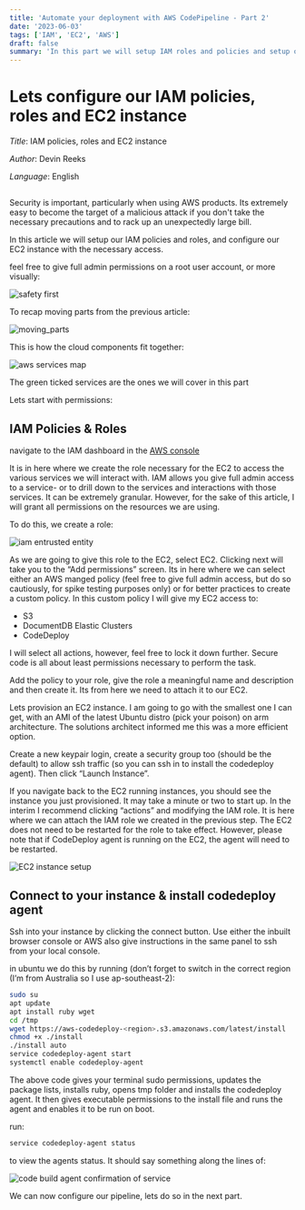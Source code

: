 ```yaml
---
title: 'Automate your deployment with AWS CodePipeline - Part 2'
date: '2023-06-03'
tags: ['IAM', 'EC2', 'AWS']
draft: false
summary: 'In this part we will setup IAM roles and policies and setup our EC2 instance with necessary access'
---
```


# Lets configure our IAM policies, roles and EC2 instance

_Title_: IAM policies, roles and EC2 instance

_Author_: Devin Reeks

_Language_: English

##

Security is important, particularly when using AWS products. Its extremely easy to become the target of a malicious attack if you don't take the necessary precautions and to rack up an unexpectedly large bill.

In this article we will setup our IAM policies and roles, and configure our EC2 instance with the necessary access.

feel free to give full admin permissions on a root user account, or more visually:

![safety first](https://dev-blog-v86e.vercel.app/static/images/safety-first.png)

To recap moving parts from the previous article:

![moving_parts](https://dev-blog-v86e.vercel.app/static/images/moving-parts.png)

This is how the cloud components fit together:

![aws services map](https://dev-blog-v86e.vercel.app/static/images/aws-services.png)

The green ticked services are the ones we will cover in this part

Lets start with permissions:

## IAM Policies & Roles

navigate to the IAM dashboard in the [AWS console](https://us-east-1.console.aws.amazon.com/iamv2/home?region=ap-southeast-2#/roles)

It is in here where we create the role necessary for the EC2 to access the various services we will interact with. IAM allows you give full admin access to a service- or to drill down to the services and interactions with those services. It can be extremely granular. However, for the sake of this article, I will grant all permissions on the resources we are using.

To do this, we create a role:

![iam entrusted entity](https://dev-blog-v86e.vercel.app/static/images/iam-entrusted-entity.png)

As we are going to give this role to the EC2, select EC2. Clicking next will take you to the “Add permissions” screen. Its in here where we can select either an AWS manged policy (feel free to give full admin access, but do so cautiously, for spike testing purposes only) or for better practices to create a custom policy. In this custom policy I will give my EC2 access to:

- S3
- DocumentDB Elastic Clusters
- CodeDeploy

I will select all actions, however, feel free to lock it down further. Secure code is all about least permissions necessary to perform the task.

Add the policy to your role, give the role a meaningful name and description and then create it. Its from here we need to attach it to our EC2.

Lets provision an EC2 instance. I am going to go with the smallest one I can get, with an AMI of the latest Ubuntu distro (pick your poison) on arm architecture. The solutions architect informed me this was a more efficient option.

Create a new keypair login, create a security group too (should be the default) to allow ssh traffic (so you can ssh in to install the codedeploy agent). Then click “Launch Instance”.

If you navigate back to the EC2 running instances, you should see the instance you just provisioned. It may take a minute or two to start up. In the interim I recommend clicking “actions” and modifying the IAM role. It is here where we can attach the IAM role we created in the previous step. The EC2 does not need to be restarted for the role to take effect. However, please note that if CodeDeploy agent is running on the EC2, the agent will need to be restarted.

![EC2 instance setup](https://dev-blog-v86e.vercel.app/static/images/ec2-instances.png)

## Connect to your instance & install codedeploy agent

Ssh into your instance by clicking the connect button. Use either the inbuilt browser console or AWS also give instructions in the same panel to ssh from your local console.

in ubuntu we do this by running (don’t forget to switch in the correct region (I’m from Australia so I use ap-southeast-2):

```bash
sudo su
apt update
apt install ruby wget
cd /tmp
wget https://aws-codedeploy-<region>.s3.amazonaws.com/latest/install
chmod +x ./install
./install auto
service codedeploy-agent start
systemctl enable codedeploy-agent
```

The above code gives your terminal sudo permissions, updates the package lists, installs ruby, opens tmp folder and installs the codedeploy agent. It then gives executable permissions to the install file and runs the agent and enables it to be run on boot.

run:

```bash
service codedeploy-agent status
```

to view the agents status. It should say something along the lines of:

![code build agent confirmation of service](https://dev-blog-v86e.vercel.app/static/images/codebuild-agent.png)

We can now configure our pipeline, lets do so in the next part.
